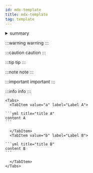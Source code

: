 ```yaml
---
id: mdx-template
title: mdx-template
tag: template
---
```



<details>
<summary>summary</summary>

- `a.md`
- `b.mdx`
- `c.md`
- ...

</details>


:::warning
warning
:::

:::caution
caution
:::

:::tip
tip
:::

:::note
note
:::

:::important
important
:::

:::info
info
:::



````mdx-code-block
<Tabs>
  <TabItem value="a" label="Label A">

```yml title="title A"
content A
```

  </TabItem>
  <TabItem value="b" label="Label B">

```yml title="title B"
content B
```

  </TabItem>
</Tabs>
````